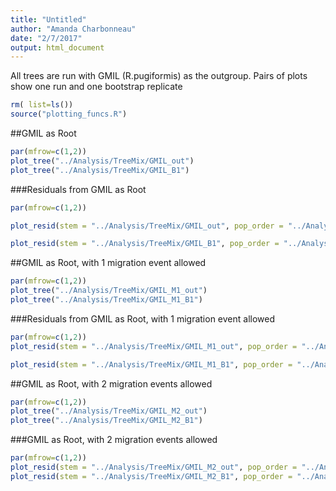 ```yaml
---
title: "Untitled"
author: "Amanda Charbonneau"
date: "2/7/2017"
output: html_document
---
```

All trees are run with GMIL (R.pugiformis) as the outgroup. Pairs of plots show one run and one bootstrap replicate

```r
rm( list=ls())
source("plotting_funcs.R")
```

##GMIL as Root

```r
par(mfrow=c(1,2))
plot_tree("../Analysis/TreeMix/GMIL_out")
plot_tree("../Analysis/TreeMix/GMIL_B1")


```


###Residuals from GMIL as Root

```r
par(mfrow=c(1,2))

plot_resid(stem = "../Analysis/TreeMix/GMIL_out", pop_order = "../Analysis/TreeMix/poporder.txt")

plot_resid(stem = "../Analysis/TreeMix/GMIL_B1", pop_order = "../Analysis/TreeMix/poporder.txt")

```


##GMIL as Root, with 1 migration event allowed
```r

par(mfrow=c(1,2))
plot_tree("../Analysis/TreeMix/GMIL_M1_out")
plot_tree("../Analysis/TreeMix/GMIL_M1_B1")

```

###Residuals from GMIL as Root, with 1 migration event allowed
```r
par(mfrow=c(1,2))
plot_resid(stem = "../Analysis/TreeMix/GMIL_M1_out", pop_order = "../Analysis/TreeMix/poporder.txt")

plot_resid(stem = "../Analysis/TreeMix/GMIL_M1_B1", pop_order = "../Analysis/TreeMix/poporder.txt")

```

##GMIL as Root, with 2 migration events allowed
```r
par(mfrow=c(1,2))
plot_tree("../Analysis/TreeMix/GMIL_M2_out")
plot_tree("../Analysis/TreeMix/GMIL_M2_B1")


```

###GMIL as Root, with 2 migration events allowed
```r
par(mfrow=c(1,2))
plot_resid(stem = "../Analysis/TreeMix/GMIL_M2_out", pop_order = "../Analysis/TreeMix/poporder.txt")
plot_resid(stem = "../Analysis/TreeMix/GMIL_M2_B1", pop_order = "../Analysis/TreeMix/poporder.txt")

```
